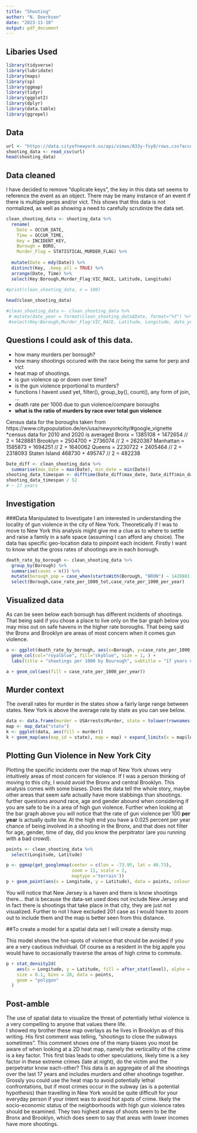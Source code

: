 ---
title: "Shooting"
author: "N. Doerksen"
date: "2023-11-10"
output: pdf_document
---

## Libaries Used

```{r libraries, include = FALSE}
library(tidyverse)
library(lubridate)
library(maps)
library(sp)
library(ggmap)
library(tidyr)
library(ggplot2)
library(dplyr)
library(data.table)
library(ggrepel)

```

## Data
```{r Shooting, echo=FALSE}
url <- "https://data.cityofnewyork.us/api/views/833y-fsy8/rows.csv?accessType=DOWNLOAD"
shooting_data <- read_csv(url)
head(shooting_data)
```

## Data cleaned
I have decided to remove "duplicate keys", the key in this data set seems to reference the event as an object. There may be many instance of an event if there is multiple perps and/or vict.  This shows that this data is not normalized, as well as showing a need to carefully scrutinize the data set. 

```{r clean}
clean_shooting_data <- shooting_data %>%
  rename(
    Date = OCCUR_DATE,
    Time = OCCUR_TIME,
    Key = INCIDENT_KEY,
    Borough = BORO,
    Murder_Flag = STATISTICAL_MURDER_FLAG) %>%
  
  mutate(Date = mdy(Date)) %>%
  distinct(Key, .keep_all = TRUE) %>%
  arrange(Date, Time) %>%
  select(Key:Borough,Murder_Flag:VIC_RACE, Latitude, Longitude) 
  
#print(clean_shooting_data, n = 100)

head(clean_shooting_data)

#clean_shooting_data <- clean_shooting_data %>%
 # mutate(date_year = format(clean_shooting_data$Date, format="%Y") %>%
 #select(Key:Borough,Murder_Flag:VIC_RACE, Latitude, Longitude, date_year) %>%
```
## Questions I could ask of this data.
* how many murders per borough?
* how many shootings occured with the race being the same for perp and vict
* heat map of shootings.
* is gun violence up or down over time?
* is the gun violence prportional to murders?
* functions I havent used yet, filter(), group_by(), count(), any form of join, ...
* death rate per 1000 due to gun violence/compare boroughs
* **what is the ratio of murders by race over total gun violence**

Census data for the boroughs taken from https://www.citypopulation.de/en/usa/newyorkcity/#google_vignette
*census data for 2010 and 2020 is averaged 
Bronx = 1385108 + 1472654 // 2 = 1428881
Brooklyn = 2504700 + 2736074 // 2 = 2620387
Manhattan = 1585873 + 1694251 // 2 = 1640062
Queens = 2230722 + 2405464 // 2 = 2318093
Staten Island 468730 + 495747 // 2 = 482238

``` {r}
Date_diff <- clean_shooting_data %>%
  summarise(max_date = max(Date), min_date = min(Date))
shooting_data_timespan <- difftime(Date_diff$max_date, Date_diff$min_date, units = "weeks")
shooting_data_timespan / 52
# ~ 17 years
```

## Investigation

###Data Manipulated to Investigate
I am interested in understanding the locality of gun violence in the city of New York.  Theoretically if I was to move to New York this analysis might give me a clue as to where to settle and raise a family in a safe space (assuming I can afford any choice).  The data has specific geo-location data to pinpoint each incident. Firstly I want to know what the gross rates of shootings are in each borough.  

```{r Borough death rates}
death_rate_by_borough <- clean_shooting_data %>%
  group_by(Borough) %>%
  summarise(cases = n()) %>%
  mutate(borough_pop = case_when(startsWith(Borough, "BRON") ~ 1428881, startsWith(Borough, "BROO") ~ 2620387, startsWith(Borough, "M") ~ 1640062, startsWith(Borough, "Q") ~ 2318093, startsWith(Borough, "S") ~ 482238), case_rate_per_1000_tot = cases / borough_pop * 1000, case_rate_per_1000_per_year = case_rate_per_1000_tot / 17) %>%
  select(Borough,case_rate_per_1000_tot,case_rate_per_1000_per_year)
```

## Visualized data

As can be seen below each borough has different incidents of shootings. That being said if you chose a place to live only on the bar graph below you may miss out on safe havens in the higher rate boroughs. That being said the Bronx and Brooklyn are areas of most concern when it comes gun violence.  

```{r Shootings by Borough}
a <- ggplot(death_rate_by_borough, aes(x=Borough, y=case_rate_per_1000_tot)) + 
  geom_col(col="royalblue", fill="skyblue", size = 1, ) +
  labs(title = "shootings per 1000 by Bourough", subtitle = "17 years of data", x ="Borough", y = "Shootings per 1000")

a + geom_col(aes(fill = case_rate_per_1000_per_year))


```
## Murder context

The overall rates for murder in the states show a fairly large range between states.  New York is above the average rate by state as you can see below. 

```{r murder context for the whole of the states}
data <- data.frame(murder = USArrests$Murder, state = tolower(rownames(USArrests)))
map <- map_data("state")
k <- ggplot(data, aes(fill = murder))
k + geom_map(aes(map_id = state), map = map) + expand_limits(x = map$long, y = map$lat)
```

## Plotting Gun Violence in New York City

Plotting the specific incidents over the map of New York shows very intuitively areas of most concern for violence. If I was a person thinking of moving to this city, I would avoid the Bronx and central Brooklyn.  This analysis comes with some biases.  Does the data tell the whole story, maybe other areas that seem safe actually have more stabbings than shootings.  further questions around race, age and gender abound when considering if you are safe to be in a area of high gun violence. Further when looking at the bar graph above you will notice that the rate of gun violence per 100 **per year** is actually quite low. At the high end you have a 0.025 percent per year chance of being involved in a shooting in the Bronx, and that does not filter for age, gender, time of day, did you know the perpitrator (are you running with a bad crowd).  
```{r shootings on map}
points <- clean_shooting_data %>%
  select(Longitude, Latitude)

p <- ggmap(get_googlemap(center = c(lon = -73.95, lat = 40.73),
                         zoom = 11, scale = 2,
                         maptype ='terrain'))
p + geom_point(aes(x = Longitude, y = Latitude), data = points, colour = "#CC0000", alpha=0.25, size = 1)
```
You will notice that New Jersey is a haven and there is know shootings there... that is because the data-set used does not include New Jersey and in fact there is shootings that take place in that city, they are just not visualized. Further to not I have excluded 201 case as I would have to zoom out to include them and the map is better seen from this distance.

##To create a model for a spatial data set I will create a density map.

This model shows the hot-spots of violence that should be avoided if you are a very cautious individual.  Of course as a resident in the big apple you would have to occasionally traverse the areas of high crime to commute.  
```{r heat map of shootings}
p + stat_density2d(
    aes(x = Longitude, y = Latitude, fill = after_stat(level), alpha = 0.25),
    size = 0.1, bins = 20, data = points,
    geom = "polygon"
  ) 
```
## Post-amble

The use of spatial data to visualize the threat of potentially lethal violence is a very compelling to anyone that values there life.  
I showed my brother these map overlays as he lives in Brooklyn as of this writing.  His first comment was telling, "shootings to close the subways sometimes".  This comment shows one of the many biases you most be aware of when looking at a 2D heat map, namely the verticallity of the crime is a key factor.  This first bias leads to other speculations, likely time is a key factor in these extreme crimes (late at night), do the victim and the perpetrator know each-other?  This data is an aggregate of all the shootings over the last 17 years and includes murders and other shootings together.  Grossly you could use the heat map to avoid potentially lethal confrontations, but if most crimes occur in the subway (as is a potential hypothesis) than travelling in New York would be quite difficult for your everyday person if your intent was to avoid hot spots of crime. likely the socio-economic status of the neighborhoods with high gun violence rates should be examined.  They two highest areas of shoots seem to be the Bronx and Brooklyn, which does seem to say that areas with lower incomes have more shootings. 